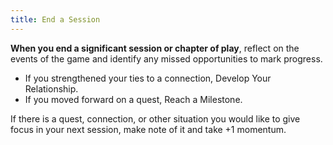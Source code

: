```yaml
---
title: End a Session
---
```


**When you end a significant session or chapter of play**, reflect on the events of the game and identify any missed opportunities to mark progress.

- If you strengthened your ties to a connection, <RouterLink to='/moves/connection/develop_your_relationship'>Develop Your Relationship</RouterLink>.
- If you moved forward on a quest, <RouterLink to='/moves/quest/reach_a_milestone'>Reach a Milestone</RouterLink>.

If there is a quest, connection, or other situation you would like to give focus in your next session, make note of it and take +1 momentum.
